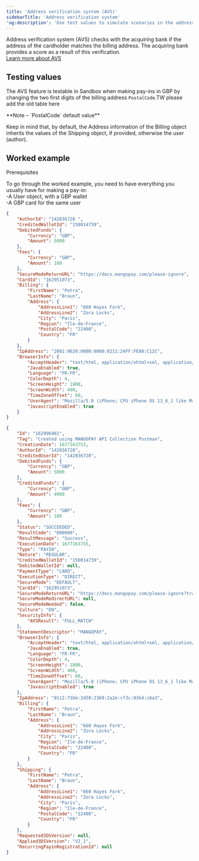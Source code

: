 ---  
title: 'Address verification system (AVS)'
sidebarTitle: 'Address verification system'
'og:description': 'Use test values to simulate scenarios in the address verification system.'  
---

Address verification system (AVS) checks with the acquiring bank if the address of the cardholder matches the billing address. The acquiring bank provides a score as a result of this verification.  
<a href="#" class="btn Primary normal">Learn more about AVS</a>  

## Testing values  

The AVS feature is testable in Sandbox when making pay-ins in GBP by changing the two first digits of the billing address `PostalCode`.TW please add the old table here  

<Note>  
**Note – `PostalCode` default value** 
  
Keep in mind that, by default, the Address information of the Billing object inherits the values of the Shipping object, if provided, otherwise the user (author).  
</Note>  

## Worked example  

<Card title="TW should set this">  

Prerequisites  

To go through the worked example, you need to have everything you usually have for making a pay-in:  
-A User object, with a GBP wallet  
-A GBP card for the same user

</Card>

```json REST
{
    "AuthorId": "142036728 ",
    "CreditedWalletId": "150014739",
    "DebitedFunds": {
        "Currency": "GBP",
        "Amount": 5000
    },
    "Fees": {
        "Currency": "GBP",
        "Amount": 100
    },
    "SecureModeReturnURL": "https://docs.mangopay.com/please-ignore",
    "CardId": "162951073",
    "Billing": {
        "FirstName": "Petra",
        "LastName": "Braun",
        "Address": {
            "AddressLine1": "660 Hayes Fork",
            "AddressLine2": "Zora Locks",
            "City": "Paris",
            "Region": "Ile-de-France",
            "PostalCode": "22400",
            "Country": "FR"
        }
    },
    "IpAddress": "2001:0620:0000:0000:0211:24FF:FE80:C12C",
    "BrowserInfo": {
        "AcceptHeader": "text/html, application/xhtml+xml, application/xml;q=0.9, /;q=0.8",
        "JavaEnabled": true,
        "Language": "FR-FR",
        "ColorDepth": 4,
        "ScreenHeight": 1800,
        "ScreenWidth": 400,
        "TimeZoneOffset": 60,
        "UserAgent": "Mozilla/5.0 (iPhone; CPU iPhone OS 13_6_1 like Mac OS X) AppleWebKit/605.1.15 (KHTML, like Gecko) Mobile/15E148",
        "JavascriptEnabled": true       
    }
}
```

```json API Response with AVS check
{
    "Id": "162996961",
    "Tag": "Created using MANGOPAY API Collection Postman",
    "CreationDate": 1677163753,
    "AuthorId": "142036728",
    "CreditedUserId": "142036728",
    "DebitedFunds": {
        "Currency": "GBP",
        "Amount": 5000
    },
    "CreditedFunds": {
        "Currency": "GBP",
        "Amount": 4900
    },
    "Fees": {
        "Currency": "GBP",
        "Amount": 100
    },
    "Status": "SUCCEEDED",
    "ResultCode": "000000",
    "ResultMessage": "Success",
    "ExecutionDate": 1677163755,
    "Type": "PAYIN",
    "Nature": "REGULAR",
    "CreditedWalletId": "150014739",
    "DebitedWalletId": null,
    "PaymentType": "CARD",
    "ExecutionType": "DIRECT",
    "SecureMode": "DEFAULT",
    "CardId": "162951073",
    "SecureModeReturnURL": "https://docs.mangopay.com/please-ignore?transactionId=162996961",
    "SecureModeRedirectURL": null,
    "SecureModeNeeded": false,
    "Culture": "EN",
    "SecurityInfo": {
        "AVSResult": "FULL_MATCH"
    },
    "StatementDescriptor": "MANGOPAY",
    "BrowserInfo": {
        "AcceptHeader": "text/html, application/xhtml+xml, application/xml;q=0.9, /;q=0.8",
        "JavaEnabled": true,
        "Language": "FR-FR",
        "ColorDepth": 4,
        "ScreenHeight": 1800,
        "ScreenWidth": 400,
        "TimeZoneOffset": 60,
        "UserAgent": "Mozilla/5.0 (iPhone; CPU iPhone OS 13_6_1 like Mac OS X) AppleWebKit/605.1.15 (KHTML, like Gecko) Mobile/15E148",
        "JavascriptEnabled": true
    },
    "IpAddress": "0112:73bb:2d58:2369:2a2e:cf3c:03b4:c6a3",
    "Billing": {
        "FirstName": "Petra",
        "LastName": "Braun",
        "Address": {
            "AddressLine1": "660 Hayes Fork",
            "AddressLine2": "Zora Locks",
            "City": "Paris",
            "Region": "Ile-de-France",
            "PostalCode": "22400",
            "Country": "FR"
        }
    },
    "Shipping": {
        "FirstName": "Petra",
        "LastName": "Braun",
        "Address": {
            "AddressLine1": "660 Hayes Fork",
            "AddressLine2": "Zora Locks",
            "City": "Paris",
            "Region": "Ile-de-France",
            "PostalCode": "22400",
            "Country": "FR"
        }
    },
    "Requested3DSVersion": null,
    "Applied3DSVersion": "V2_1",
    "RecurringPayinRegistrationId": null
}
```